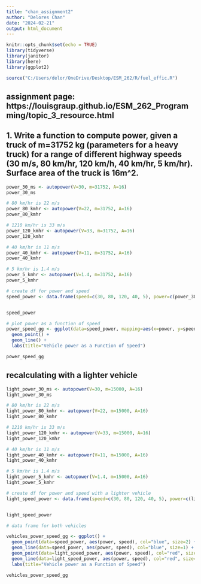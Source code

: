 ```yaml
---
title: "chan_assignment2"
author: "Delores Chan"
date: "2024-02-21"
output: html_document
---
```


```r
knitr::opts_chunk$set(echo = TRUE)
library(tidyverse)
library(janitor)
library(here)
library(ggplot2)
```


```r
source("C:/Users/delor/OneDrive/Desktop/ESM_262/R/fuel_effic.R")
```

## assignment page: https://louisgraup.github.io/ESM_262_Programming/topic_3_resource.html


## 1. Write a function to compute power, given a truck of m=31752 kg (parameters for a heavy truck) for a range of different highway speeds (30 m/s, 80 km/hr, 120 km/h, 40 km/hr, 5 km/hr). Surface area of the truck is 16m^2. 

```r
power_30_ms <- autopower(V=30, m=31752, A=16)
power_30_ms
```

```r
# 80 km/hr is 22 m/s
power_80_kmhr <- autopower(V=22, m=31752, A=16)
power_80_kmhr
```

```r
# 1210 km/hr is 33 m/s
power_120_kmhr <- autopower(V=33, m=31752, A=16)
power_120_kmhr
```

```r
# 40 km/hr is 11 m/s
power_40_kmhr <- autopower(V=11, m=31752, A=16)
power_40_kmhr
```

```r
# 5 km/hr is 1.4 m/s
power_5_kmhr <- autopower(V=1.4, m=31752, A=16)
power_5_kmhr
```

```r
# create df for power and speed 
speed_power <- data.frame(speed=c(30, 80, 120, 40, 5), power=c(power_30_ms, power_80_kmhr, power_120_kmhr, power_40_kmhr, power_5_kmhr))


speed_power
```


```r
# plot power as a function of speed
power_speed_gg <- ggplot(data=speed_power, mapping=aes(x=power, y=speed)) +
  geom_point() +
  geom_line() + 
  labs(title="Vehicle power as a Function of Speed")

power_speed_gg
```


## recalculating with a lighter vehicle
```r
light_power_30_ms <- autopower(V=30, m=15000, A=16)
light_power_30_ms
```

```r
# 80 km/hr is 22 m/s
light_power_80_kmhr <- autopower(V=22, m=15000, A=16)
light_power_80_kmhr
```

```r
# 1210 km/hr is 33 m/s
light_power_120_kmhr <- autopower(V=33, m=15000, A=16)
light_power_120_kmhr
```

```r
# 40 km/hr is 11 m/s
light_power_40_kmhr <- autopower(V=11, m=15000, A=16)
light_power_40_kmhr
```

```r
# 5 km/hr is 1.4 m/s
light_power_5_kmhr <- autopower(V=1.4, m=15000, A=16)
light_power_5_kmhr
```



```r
# create df for power and speed with a lighter vehicle 
light_speed_power <- data.frame(speed=c(30, 80, 120, 40, 5), power=c(light_power_30_ms, light_power_80_kmhr, light_power_120_kmhr, light_power_40_kmhr, light_power_5_kmhr))


light_speed_power
```



```r
# data frame for both vehicles 

vehicles_power_speed_gg <- ggplot() +
  geom_point(data=speed_power, aes(power, speed), col="blue", size=2) + 
  geom_line(data=speed_power, aes(power, speed), col="blue", size=1) +
  geom_point(data=light_speed_power, aes(power, speed), col="red", size=2) +
  geom_line(data=light_speed_power, aes(power, speed), col="red", size=1) +
  labs(title="Vehicle power as a Function of Speed")

vehicles_power_speed_gg
```

